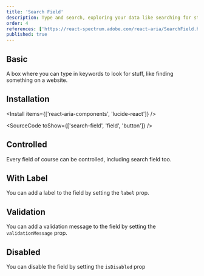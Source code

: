 ```yaml
---
title: 'Search Field'
description: Type and search, exploring your data like searching for stars with a telescope, quick and responsive.
order: 4
references: ['https://react-spectrum.adobe.com/react-aria/SearchField.html#props', 'https://lucide.dev/icons/']
published: true
---
```


## Basic

A box where you can type in keywords to look for stuff, like finding something on a website.

<How toUse='forms/search-field-demo' />

## Installation

<Install items={['react-aria-components', 'lucide-react']} />

<SourceCode toShow={['search-field', 'field', 'button']} />

## Controlled
Every field of course can be controlled, including search field too.
<How toUse="forms/search-field-controlled-demo" />

## With Label
You can add a label to the field by setting the `label` prop.
<How toUse="forms/search-field-with-label-demo" />

## Validation
You can add a validation message to the field by setting the `validationMessage` prop.
<How toUse="forms/search-field-validation-demo" />

## Disabled
You can disable the field by setting the `isDisabled` prop
<How toUse="forms/search-field-disabled-demo" />